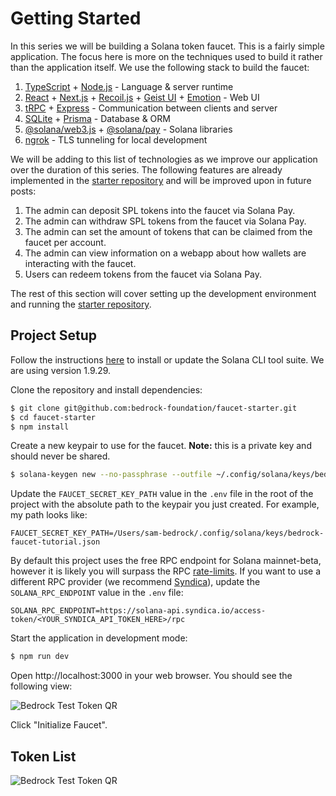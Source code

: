
# Getting Started

<IncompleteCallout />

In this series we will be building a Solana token faucet. This is a fairly simple application. The focus here is more on the techniques used to build it rather than the application itself. We use the following stack to build the faucet:
1. [TypeScript](https://github.com/microsoft/TypeScript) + [Node.js](https://nodejs.org/en/) - Language & server runtime
2. [React](https://reactjs.org/) + [Next.js](https://nextjs.org/) + [Recoil.js](https://recoiljs.org/) + [Geist UI](https://geist-ui.dev/en-us) + [Emotion](https://emotion.sh/docs/@emotion/styled) - Web UI
3. [tRPC](https://trpc.io/) + [Express](https://expressjs.com/) - Communication between clients and server
4. [SQLite](https://github.com/sqlite/sqlite) + [Prisma](https://www.prisma.io/) - Database & ORM
5. [@solana/web3.js](https://github.com/solana-labs/solana-web3.js/) + [@solana/pay](https://github.com/solana-labs/solana-pay) - Solana libraries
7. [ngrok](https://ngrok.com/) - TLS tunneling for local development

We will be adding to this list of technologies as we improve our application over the duration of this series. The following features are already implemented in the [starter repository](https://github.com/bedrock-foundation/faucet-starter) and will be improved upon in future posts:


1. The admin can deposit SPL tokens into the faucet via Solana Pay.
2. The admin can withdraw SPL tokens from the faucet via Solana Pay.
3. The admin can set the amount of tokens that can be claimed from the faucet per account.
4. The admin can view information on a webapp about how wallets are interacting with the faucet.
5. Users can redeem tokens from the faucet via Solana Pay.

The rest of this section will cover setting up the development environment and running the [starter repository](https://github.com/bedrock-foundation/faucet-starter).

## Project Setup

Follow the instructions [here](https://docs.solana.com/cli/install-solana-cli-tools) to install or update the Solana CLI tool suite. We are using version 1.9.29.

Clone the repository and install dependencies:
 ```bash
 $ git clone git@github.com:bedrock-foundation/faucet-starter.git
 $ cd faucet-starter
 $ npm install
 ```

Create a new keypair to use for the faucet. **Note:** this is a private key and should never be shared.
 ```bash
 $ solana-keygen new --no-passphrase --outfile ~/.config/solana/keys/bedrock-faucet-tutorial.json
 ```
Update the `FAUCET_SECRET_KEY_PATH` value in the `.env` file in the root of the project with the absolute path to the keypair you just created. For example, my path looks like:
 ``` 
 FAUCET_SECRET_KEY_PATH=/Users/sam-bedrock/.config/solana/keys/bedrock-faucet-tutorial.json
 ```

By default this project uses the free RPC endpoint for Solana mainnet-beta, however it is likely you will surpass the RPC [rate-limits](https://docs.solana.com/cluster/rpc-endpoints#mainnet-beta). If you want to use a different RPC provider (we recommend [Syndica](https://syndica.io/)), update the `SOLANA_RPC_ENDPOINT` value in the `.env` file:

 ``` 
 SOLANA_RPC_ENDPOINT=https://solana-api.syndica.io/access-token/<YOUR_SYNDICA_API_TOKEN_HERE>/rpc
 ```

 Start the application in development mode:
 ```bash
 $ npm run dev
 ```
 Open http://localhost:3000 in your web browser. You should see the following view:

 ![Bedrock Test Token QR](../../../public/images/initialize-faucet.png)

 Click "Initialize Faucet".



## Token List

![Bedrock Test Token QR](../../../public/images/test-token-qr.png)